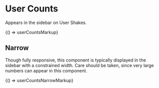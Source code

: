 
<Meta title="Legacy/Components/User Counts" />

# User Counts

Appears in the sidebar on User Shakes.

<Preview>
  <Story name="User Counts" height="100px">
    {() => userCountsMarkup}
  </Story>
</Preview>

## Narrow

Though fully responsive, this component is typically displayed in the sidebar with a constrained width. Care should be taken, since very large numbers can appear in this component.

<Preview>
  <Story name="Narrow" height="100px">
    {() => userCountsNarrowMarkup}
  </Story>
</Preview>
